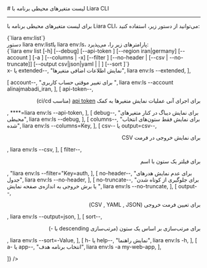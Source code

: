 
<Layout>
# لیست متغیرهای محیطی برنامه با Liara CLI
<hr className="mb-2" />

برای 
لیست متغیرهای محیطی برنامه با Liara CLI،
می‌توانید از دستور زیر، استفاده کنید: 

<div className="h-2" />
<div dir="ltr">
<Highlight className='bash'>
{`liara env:list`}
</Highlight>
</div>
<div className="h-2" />
<Asciinema id="list-envs" />


<Section id="command-parameters" title="پارامترهای دستور" />
دستور <Important>liara env:list</Important>یا <Important>liara env:ls</Important>، پارامترهای زیر را، می‌پذیرد:

<div className="h-2" />
<div dir="ltr">
<Highlight className='bash'>
{`liara env list [-h] [--debug] [--api-token <value>] [--region iran|germany] [--account <value>] [-a
    <value>] [--columns <value> | -x] [--filter <value>] [--no-header | [--csv | --no-truncate]] [--output csv|json|yaml
    |  | ] [--sort <value>]`}
</Highlight>
</div>


<Table headers={[
  "پارامتر",
  "توضیحات",
  "مثال",
]} data={[
  [
    <Important>x- یا extended--</Important>,
    "نمایش اطلاعات اضافی متغیرها",
    <Important>liara env:ls --extended</Important>,
  ],
  
  [
    <Important>account--</Important>,
    "برای تغییر موقتی حساب کاربری ",
    <Important>liara env:ls --account alinajmabadi_iran</Important>,
  ],
  [
    <Important>api-token--</Important>,
    <div dir="rtl">
    <p> برای اجرای آنی عملیات نمایش متغیرها به کمک <a href="/references/liara-api/about" className="blue-link">api token</a> (مناسب ci/cd)</p>
    </div>,
    <Important>****=liara env:ls --api-token</Important>,
  ],
  [
    <Important>debug--</Important>,
    "برای نمایش دیباگ در کنار متغیرهای محیطی",
    <Important>liara env:ls --debug</Important>,
  ],
  [
    <Important>columns--</Important>,
    "برای نمایش فقط ستون‌های انتخاب شده",
    <Important>liara env:ls --columns=Key</Important>,
  ],
  [
    <Important>csv-- یا output=csv--</Important>,
    <div dir="rtl">
    <p>برای نمایش خروجی در فرمت CSV</p>
    </div>,
    <Important>liara env:ls --csv</Important>,
  ],
  [
    <Important>filter--</Important>,
    <div dir="rtl">
    <p>برای فیلتر یک ستون با اسم</p>
    </div>,
    <Important>"liara env:ls --filter="Key=auth</Important>,
  ],
  [
    <Important>no-header--</Important>,
    "برای عدم نمایش هدرهای جدول",
    <Important>liara env:ls  --no-header</Important>,
  ],
  [
    <Important>no-truncate--</Important>,
    "برای جلوگیری از کوتاه شدن یا برش خروجی به اندازه‌ی صفحه نمایش ",
    <Important>liara env:ls  --no-truncate</Important>,
  ],
  [
    <Important>output--</Important>,
        <div dir="rtl">
    <p>برای تعیین فرمت خروجی (CSV , YAML , JSON)</p>
    </div>,
    <Important>liara env:ls  --output=json</Important>,
  ],
  [
    <Important>sort--</Important>,
        <div dir="rtl">
    <p>برای مرتب‌سازی بر اساس یک ستون (مرتب‌سازی descending با -)</p>
    </div>,
    <Important>liara env:ls --sort=-Value</Important>,
  ],
  [
    <Important>h- یا help--</Important>,
    "نمایش راهنما",
    <Important>liara env:ls -h</Important>,
  ],
  [
    <Important>a- یا app--</Important>,
    "انتخاب برنامه هدف",
    <Important>liara env:ls -a my-web-app</Important>,
  ],
  
]} />
<div className="h-3" />

</Layout>